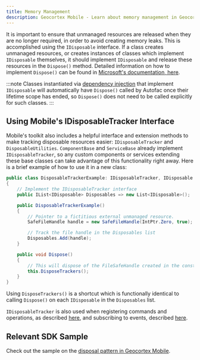 ```yaml
---
title: Memory Management
description: Geocortex Mobile - Learn about memory management in Geocortex Mobile
---
```


It is important to ensure that unmanaged resources are released when they are no longer required, in order to avoid creating memory leaks. This is accomplished using the `IDisposable` interface.
If a class creates unmanaged resources, or creates instances of classes which implement `IDisposable` themselves, it should implement `IDisposable` and release these resources in the `Dispose()` method. Detailed information on how to implement `Dispose()` can be found in [Microsoft's documentation, here](https://docs.microsoft.com/en-us/dotnet/standard/garbage-collection/implementing-dispose).

:::note
Classes instantiated via [dependency injection](sdk-dependency-injection.mdx) that implement `IDisposable` will automatically have `Dispose()` called by Autofac once their lifetime scope has ended, so `Dispose()` does not need to be called explicitly for such classes.
:::

## Using Mobile's IDisposableTracker Interface

Mobile's toolkit also includes a helpful interface and extension methods to make tracking disposable resources easier: `IDisposableTracker` and `DisposableUtilities`.
`ComponentBase` and `ServiceBase` already implement `IDisposableTracker`, so any custom components or services extending these base classes can take advantage of this functionality right away.
Here is a brief example of how to use it in a new class:

```cs
public class DisposableTrackerExample: IDisposableTracker, IDisposable
{
	// Implement the IDisposableTracker interface
	public IList<IDisposable> Disposables => new List<IDisposable>();

	public DisposableTrackerExample()
	{
		// Pointer to a fictitious external unmanaged resource.
		SafeFileHandle handle = new SafeFileHandle(IntPtr.Zero, true);

		// Track the file handle in the Disposables list
		Disposables.Add(handle);
	}

	public void Dispose()
	{
		// This will dispose of the FileSafeHandle created in the constructor
		this.DisposeTrackers();
	}
}
```

Using `DisposeTrackers()` is a shortcut which is functionally identical to calling `Dispose()` on each `IDisposable` in the `Disposables` list.

`IDisposableTracker` is also used when registering commands and operations, as described [here](sdk-commands-operations#direct-registration-and-implementation), and subscribing to events, described [here](sdk-events-reference#subscribing-to-events).

## Relevant SDK Sample

Check out the sample on the [disposal pattern in Geocortex Mobile](https://github.com/geocortex/vertigis-mobile-samples/tree/master/Geocortex.Mobile.Samples/Geocortex.Mobile.Samples/Samples/Conceptual/Disposal).
